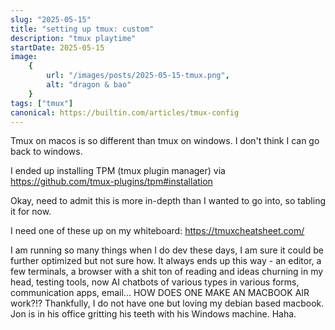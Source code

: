 ```yaml
---
slug: "2025-05-15"
title: "setting up tmux: custom"
description: "tmux playtime"
startDate: 2025-05-15
image:
    {
        url: "/images/posts/2025-05-15-tmux.png",
        alt: "dragon & bao"
    }
tags: ["tmux"]
canonical: https://builtin.com/articles/tmux-config
---
```

Tmux on macos is so different than tmux on windows.  I don't think I can go back to windows.

I ended up installing TPM (tmux plugin manager) via https://github.com/tmux-plugins/tpm#installation

Okay, need to admit this is more in-depth than I wanted to go into, so tabling it for now.

I need one of these up on my whiteboard: https://tmuxcheatsheet.com/

I am running so many things when I do dev these days, I am sure it could be further optimized but not sure how.  It
always ends up this way - an editor, a few terminals, a browser with a shit ton of reading and ideas churning in my
head, testing tools, now AI chatbots of various types in various forms, communication apps, email... HOW DOES ONE
MAKE AN MACBOOK AIR work?!?  Thankfully, I do not have one but loving my debian based macbook.  Jon is in his office
gritting his teeth with his Windows machine.  Haha.
